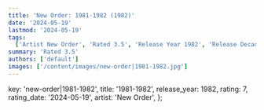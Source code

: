 ```yaml
---
title: 'New Order: 1981-1982 (1982)'
date: '2024-05-19'
lastmod: '2024-05-19'
tags:
  ['Artist New Order', 'Rated 3.5', 'Release Year 1982', 'Release Decade 1980']
summary: 'Rated 3.5'
authors: ['default']
images: ['/content/images/new-order|1981-1982.jpg']
---
```


  key: 'new-order|1981-1982',
  title: '1981-1982',
  release_year: 1982,
  rating: 7,
  rating_date: '2024-05-19',
  artist: 'New Order',
};

<MusicRating data={data} />
